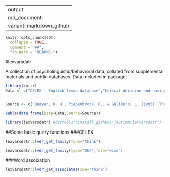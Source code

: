 
---
output:
  md_document:
    variant: markdown_github
---

```r
knitr::opts_chunk$set(
  collapse = TRUE,
  comment = "##",
  fig.path = "README-")
```

#lexvarsdatr

A collection of psycholinguistic/behavioral data, collated from supplemental materials and public databases. Data included in package:
```r
library(knitr)
Data <- c("CELEX - English lemma database","Lexical decision and naming","Concreteness ratings","AoA ratings", "Word association")


Source <- c("Baayen, R. H., Piepenbrock, R., & Gulikers, L. (1995). The CELEX lexical database [webcelex]. *Philadelphia, PA: University of Pennsylvania, Linguistic Data Consortium*.", "Balota, D. A., Yap, M. J., Hutchison, K. A., Cortese, M. J., Kessler, B., Loftis, B., ... & Treiman, R. (2007). The English lexicon project. *Behavior research methods*, 39(3), 445-459.","Brysbaert, M., Warriner, A. B., & Kuperman, V. (2014). Concreteness ratings for 40 thousand generally known English word lemmas. *Behavior research methods*, 46(3), 904-911.","Kuperman, V., Stadthagen-Gonzalez, H., & Brysbaert, M. (2012). Age-of-acquisition ratings for 30,000 English words. *Behavior Research Methods*, 44(4), 978-990.","Nelson, D. L., McEvoy, C. L., & Schreiber, T. A. (2004). The University of South Florida free association, rhyme, and word fragment norms. *Behavior Research Methods, Instruments, & Computers*, 36(3), 402-407.")

kable(data.frame(Data=Data,Source=Source))
```


```r
library(lexvarsdatr) #devtools::install_github("jaytimm/lexvarsdatr")
```


##Some basic query functions
###CELEX
```r
lexvarsdatr::lvdr_get_family(form="think")
```

```r
lexvarsdatr::lvdr_get_family(type="SUF",form="wise")
```


###Word association
```r
lexvarsdatr::lvdr_get_associates(cue='think')
```

